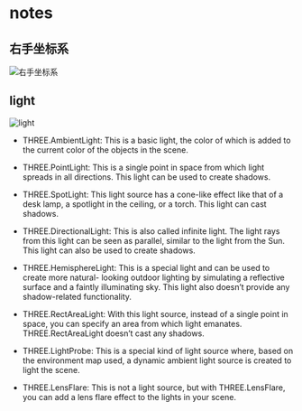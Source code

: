 # notes

## 右手坐标系

![右手坐标系](/images/1.png)

## light

![light](/images/2.png)

- THREE.AmbientLight: This is a basic light, the color of which is added to the current
  color of the objects in the scene.

- THREE.PointLight: This is a single point in space from which light spreads in all directions.
  This light can be used to create shadows.

- THREE.SpotLight: This light source has a cone-like effect like that of a desk lamp, a spotlight
  in the ceiling, or a torch. This light can cast shadows.

- THREE.DirectionalLight: This is also called infinite light. The light rays from this
  light can be seen as parallel, similar to the light from the Sun. This light can also be used to
  create shadows.

- THREE.HemisphereLight: This is a special light and can be used to create more natural-
  looking outdoor lighting by simulating a reflective surface and a faintly illuminating sky. This
  light also doesn’t provide any shadow-related functionality.

- THREE.RectAreaLight: With this light source, instead of a single point in space, you can
  specify an area from which light emanates. THREE.RectAreaLight doesn’t cast any shadows.

- THREE.LightProbe: This is a special kind of light source where, based on the environment
  map used, a dynamic ambient light source is created to light the scene.

- THREE.LensFlare: This is not a light source, but with THREE.LensFlare, you can add
  a lens flare effect to the lights in your scene.
